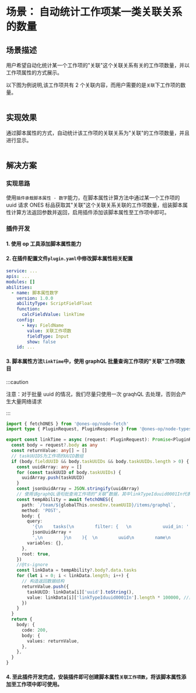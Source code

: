 
# 场景： 自动统计工作项某一类关联关系的数量

## 场景描述

用户希望自动化统计某一个工作项的"关联"这个关联关系有关的工作项数量，并以工作项属性的方式展示。

以下图为例说明,该工作项共有 2 个关联内容，而用户需要的是`关联`下工作项的数量。

<Image img={sampleScriptFieldFload1} />

## 实现效果

通过脚本属性的方式，自动统计该工作项的关联关系为"关联"的工作项数量，并且进行显示。

<Image img={sampleScriptFieldFload2} />

## 解决方案

### 实现思路

使用`插件承载脚本属性 - 数字`能力，在脚本属性计算方法中通过某一个工作项的 uuid 请求 ONES 标品获取其"关联"这个关联关系关联的工作项数量，组装脚本属性计算方法返回参数并返回，启用插件添加该脚本属性至工作项中即可。

### 插件开发

#### 1. 使用 op 工具添加脚本属性能力

#### 2. 在插件配置文件`plugin.yaml`中修改脚本属性相关配置

```yaml title="config/plugin.yaml"
service: ...
apis: ...
modules: []
abilities:
  - name: 脚本属性数字
    version: 1.0.0
    abilityType: ScriptFieldFloat
    function:
      calcFieldValue: linkTime
    config:
      - key: FieldName
        value: 关联工作项数
        fieldType: Input
        show: false
    id: ...
```

#### 3. 脚本属性方法`linkTime`中，使用 graphQL 批量查询工作项的"关联"工作项数目

:::caution

注意：对于批量 uuid 的情况，我们尽量只使用一次 graqhQL 去处理，否则会产生大量网络请求

:::

```typescript
import { fetchONES } from '@ones-op/node-fetch'
import type { PluginRequest, PluginResponse } from '@ones-op/node-types'

export const linkTime = async (request: PluginRequest): Promise<PluginResponse> => {
  const body = request?.body as any
  const returnValue: any[] = []
  // taskUUIDS为工作项的UUID数组
  if (body.fieldUUID && body.taskUUIDs && body.taskUUIDs.length > 0) {
    const uuidArray: any = []
    for (const taskUUID of body.taskUUIDs) {
      uuidArray.push(taskUUID)
    }
    const jsonUuidArray = JSON.stringify(uuidArray)
    // 使用该graphQL语句批查询工作项的“关联”数据，其中linkTypeIduuid0001In代表“关联”。
    const tempAbility = await fetchONES({
      path: `/team/${globalThis.onesEnv.teamUUID}/items/graphql`,
      method: 'POST',
      body: {
        query:
          '{\n    tasks(\n        filter: {   \n            uuid_in: ' +
          jsonUuidArray +
          ',\n        }\n    ){  \n        uuid\n        name\n        linkTypeIduuid0001In{\n            uuid\n            name\n        }\n    }\n}',
        variables: {},
      },
      root: true,
    })
    //@ts-ignore
    const linkData = tempAbility?.body?.data.tasks
    for (let i = 0; i < linkData.length; i++) {
      // 构造返回数据结构
      returnValue.push({
        taskUUID: linkData[i]['uuid'].toString(),
        value: linkData[i]['linkTypeIduuid0001In'].length * 100000, //具体返回的值，可以根据业务逻辑去统计
      })
    }
  }
  return {
    body: {
      code: 200,
      body: {
        values: returnValue,
      },
    },
  }
}
```

#### 4. 至此插件开发完成，安装插件即可创建脚本属性`关联工作项数`，将该脚本属性添加至工作项中即可使用。
